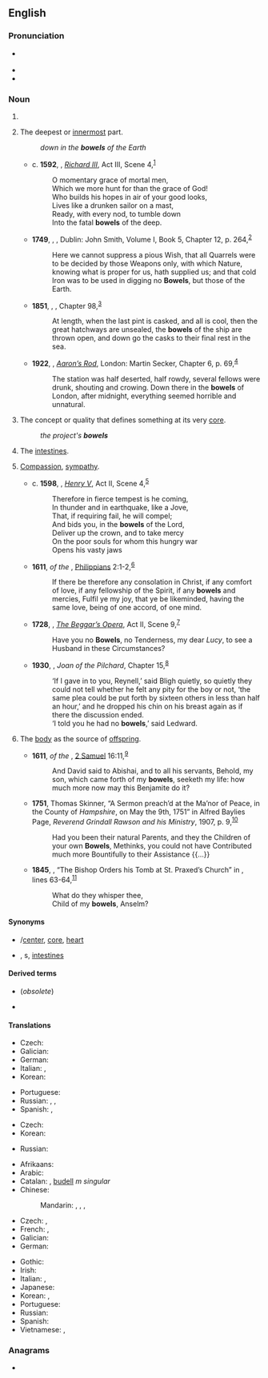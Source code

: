 ==English==

===Pronunciation===
* {{a|US}} {{IPA|/baʊ.əlz/|lang=en}}
* {{audio|en-us-bowels.ogg|Audio (US)|lang=en}}
* {{rhymes|aʊəlz|lang=en}}

===Noun===
{{head|en|noun form}}

# {{plural of|bowel|lang=en}}
# {{lb|en|plural only}} The deepest or [[innermost]] part.
#: ''down in the '''bowels''' of the Earth''
#* c. '''1592''', {{w|William Shakespeare}}, ''[[w:Richard III (play)|Richard III]]'', Act III, Scene 4,<sup>[http://www.opensourceshakespeare.org/views/plays/play_view.php?WorkID=richard3&Scope=entire&pleasewait=1&msg=pl]</sup>
#*: O momentary grace of mortal men,
#*: Which we more hunt for than the grace of God!
#*: Who builds his hopes in air of your good looks,
#*: Lives like a drunken sailor on a mast,
#*: Ready, with every nod, to tumble down
#*: Into the fatal '''bowels''' of the deep.
#* '''1749''', {{w|Henry Fielding}}, ''{{w|The History of Tom Jones, a Foundling}}'', Dublin: John Smith, Volume I, Book 5, Chapter 12, p. 264,<sup>[http://name.umdl.umich.edu/004794856.0001.001]</sup>
#*: Here we cannot suppress a pious Wish, that all Quarrels were to be decided by those Weapons only, with which Nature, knowing what is proper for us, hath supplied us; and that cold Iron was to be used in digging no '''Bowels''', but those of the Earth.
#* '''1851''', {{w|Herman Melville}}, ''{{w|Moby-Dick}}'', Chapter 98,<sup>[http://www.gutenberg.org/files/2701/2701-h/2701-h.htm]</sup>
#*: At length, when the last pint is casked, and all is cool, then the great hatchways are unsealed, the '''bowels''' of the ship are thrown open, and down go the casks to their final rest in the sea.
#* '''1922''', {{w|D. H. Lawrence}}, ''[[w:Aaron's Rod (novel)|Aaron’s Rod]]'', London: Martin Secker, Chapter 6, p. 69,<sup>[https://archive.org/details/aaronsrodlondon00lawrrich]</sup>
#*: The station was half deserted, half rowdy, several fellows were drunk, shouting and crowing. Down there in the '''bowels''' of London, after midnight, everything seemed horrible and unnatural.
# {{lb|en|plural only}} The concept or quality that defines something at its very [[core]].
#: ''the project's '''bowels'''''
# {{lb|en|plural only}} The [[intestines]].
# {{lb|en|plural only}} [[compassion|Compassion]], [[sympathy]].
#* c. '''1598''', {{w|William Shakespeare}}, ''[[w:Henry V (play)|Henry V]]'', Act II, Scene 4,<sup>[http://www.opensourceshakespeare.org/views/plays/play_view.php?WorkID=henry5&Scope=entire&pleasewait=1&msg=pl]</sup>
#*: Therefore in fierce tempest is he coming,
#*: In thunder and in earthquake, like a Jove,
#*: That, if requiring fail, he will compel;
#*: And bids you, in the '''bowels''' of the Lord,
#*: Deliver up the crown, and to take mercy
#*: On the poor souls for whom this hungry war
#*: Opens his vasty jaws
#* '''1611''', ''{{w|King James Version}} of the {{w|Bible}}'', [[w:Epistle to the Philippians|Philippians]] 2:1-2,<sup>[https://www.biblegateway.com/passage/?search=Philippians+2&version=KJV]</sup>
#*: If there be therefore any consolation in Christ, if any comfort of love, if any fellowship of the Spirit, if any '''bowels''' and mercies, Fulfil ye my joy, that ye be likeminded, having the same love, being of one accord, of one mind.
#* '''1728''', {{w|John Gay}}, ''[[w:The Beggar's Opera|The Beggar’s Opera]]'', Act II, Scene 9,<sup>[http://name.umdl.umich.edu/004782096.0001.000]</sup>
#*: Have you no '''Bowels''', no Tenderness, my dear ''Lucy'', to see a Husband in these Circumstances?
#* '''1930''', {{w|Mary Gaunt}}, ''Joan of the Pilchard'', Chapter 15,<sup>[http://www.gutenberg.net.au/ebooks16/1600591.txt]</sup>
#*: ‘If I gave in to you, Reynell,’ said Bligh quietly, so quietly they could not tell whether he felt any pity for the boy or not, ‘the same plea could be put forth by sixteen others in less than half an hour,’ and he dropped his chin on his breast again as if there the discussion ended.
#*: ‘I told you he had no '''bowels''',’ said Ledward.
# {{lb|en|plural only|obsolete}} The [[body]] as the source of [[offspring]].
#* '''1611''', ''{{w|King James Version}} of the {{w|Bible}}'', [[w:Books of Samuel|2 Samuel]] 16:11,<sup>[https://www.biblegateway.com/passage/?search=2%20Samuel+16&version=KJV]</sup>
#*: And David said to Abishai, and to all his servants, Behold, my son, which came forth of my '''bowels''', seeketh my life: how much more now may this Benjamite do it?
#* '''1751''', Thomas Skinner, “A Sermon preach’d at the Ma’nor of Peace, in the County of ''Hampshire'', on May the 9th, 1751” in Alfred Baylies Page, ''Reverend Grindall Rawson and his Ministry'', 1907, p. 9,<sup>[https://archive.org/details/manorofpeaceware00page]</sup>
#*: Had you been their natural Parents, and they the Children of your own '''Bowels''', Methinks, you could not have Contributed much more Bountifully to their Assistance {{...}}
#* '''1845''', {{w|Robert Browning}}, “The Bishop Orders his Tomb at St. Praxed’s Church” in ''{{w|Dramatic Romances and Lyrics}}'', lines 63-64,<sup>[http://www.bartleby.com/337/1235.html]</sup>
#*: What do they whisper thee,
#*: Child of my '''bowels''', Anselm?

====Synonyms====
* {{sense|deepest or innermost part}} {{l|en|centre}}/[[center]], [[core]], [[heart]]
* {{sense|intestines}} {{l|en|entrails}}, {{l|en|gut}}s, [[intestine]]s

====Derived terms====
* {{l|en|bowelless}} (''obsolete'')
* {{l|en|move one's bowels}}

====Translations====
{{trans-top|deepest or innermost part}}
* Czech: {{t+|cs|nitro|f}}
* Galician: {{t|gl|entrañas|f-p}}
* German: {{t+|de|Tiefen|f}}
* Italian: {{t+|it|profondità|f-p}}, {{t+|it|viscere|f-p}} {{qualifier|of the earth}}
* Korean: {{t+|ko|알맹이}}
{{trans-mid}}
* Portuguese: {{t|pt|entranhas|f-p}}
* Russian: {{t+|ru|нутро́|n}}, {{t+|ru|вну́тренности|f-p}}, {{t+|ru|не́дра|n-p}} {{qualifier|of the earth}}
* Spanish: {{t+|es|profundidades|f-p}}, {{t+|es|entrañas|p}}
{{trans-bottom}}

{{trans-top|concept or quality that defines something at its very core}}
* Czech: {{t+|cs|jádro|n}}
* Korean: {{t+|ko|알맹이}}
{{trans-mid}}
* Russian: {{t+|ru|ядро́|n}}
{{trans-bottom}}

{{trans-top|intestines}}
* Afrikaans: {{t+|af|ingewande}}
* Arabic: {{t|ar|مِعًى|m}}
* Catalan: {{t+|ca|intestins|m-p}}, [[budell]] ''m singular''
* Chinese:
*: Mandarin: {{t+|cmn|腸}}, {{t+|cmn|肠|tr=cháng}}, {{t+|cmn|腸子}}, {{t+|cmn|肠子|tr=chángzi}}
* Czech: {{t+|cs|střevo|n}}, {{t|cs|střeva|n-p}}
* French: {{t+|fr|entrailles|f-p}}, {{t+|fr|boyaux|m-p}}
* Galician: {{t|gl|intestinos|m-p}}
* German: {{t+|de|Gedärme|f}}
{{trans-mid}}
* Gothic: {{t|got|𐌷𐌰𐌹𐍂𐌸𐍂𐌰|n-p}}
* Irish: {{t|ga|inní|m-p}}
* Italian: {{t+|it|interiora|f-p}}, {{t|it|budella|f-p}}
* Japanese: {{t+|ja|腸|tr=ちょう, chō, わた, wata}}
* Korean: {{t+|ko|배알}}, {{t+|ko|창자}}
* Portuguese: {{t+|pt|intestinos|m-p}}
* Russian: {{t+|ru|кишка|f-p|alt=кишки́}}
* Spanish: {{t+|es|intestinos|m}}
* Vietnamese: {{t+|vi|ruột}}, {{t+|vi|tràng}}
{{trans-bottom}}

===Anagrams===
* {{anagrams|en|a=belosw|Belows|Blowes|Bowles|Lebows|blowes|blowse|bowles|elbows}}